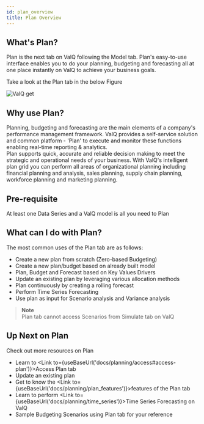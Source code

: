 ```yaml
---
id: plan_overview
title: Plan Overview
---
```



## What's Plan?

<div style={{textAlign: 'justify'}}>
Plan is the next tab on ValQ following the Model tab. Plan's easy-to-use interface enables you to do your planning,
budgeting and forecasting all at one place instantly on ValQ to achieve your business goals.</ div> <br />

Take a look at the Plan tab in the below Figure
<div style={{textAlign: 'center'}}>
  <Zoom>
<img alt="ValQ get" src={useBaseUrl('/doc-images/plan/plan28.png')} />
  </Zoom>
</div>

## Why use Plan?

<div style={{textAlign: 'justify'}}>
Planning, budgeting and forecasting are the main elements of a company's performance management framework. 
ValQ provides a self-service solution and common platform - 'Plan' to execute and monitor these functions enabling real-time reporting & analytics.
</ div> <br />

<div style={{textAlign: 'justify'}}>
Plan supports quick, accurate and reliable decision making to meet the strategic and
operational needs of your business. With ValQ's intelligent plan grid you can perform all areas of 
organizational planning including financial planning and analysis, sales planning,
supply chain planning, workforce planning and marketing planning.
</ div>

## Pre-requisite

At least one Data Series and a ValQ model is all you need to Plan

## What can I do with Plan?

The most common uses of the Plan tab are as follows:
 - Create a new plan from scratch (Zero-based Budgeting)
 - Create a new plan/budget based on already built model
 - Plan, Budget and Forecast based on Key Values Drivers
 - Update an existing plan by leveraging various allocation methods
 - Plan continuously by creating a rolling forecast 
 - Perform Time Series Forecasting
 - Use plan as input for Scenario analysis and Variance analysis



> **Note** <br />
Plan tab cannot access Scenarios from Simulate tab on ValQ

## Up Next on Plan

 Check out more resources on Plan   
 - Learn to <Link to={useBaseUrl('docs/planning/access#access-plan')}>Access</Link> Plan tab
 - <Link to={useBaseUrl('docs/planning/access#update-plan')}>Update</Link> an existing plan 
 - Get to know the <Link to={useBaseUrl('docs/planning/plan_features')}>features</Link> of the Plan tab
 - Learn to perform <Link to={useBaseUrl('docs/planning/time_series')}>Time Series Forecasting</Link> on ValQ
 - <Link to={useBaseUrl('docs/planning/budget-allocation')}>Sample Budgeting Scenarios</Link> using Plan tab for your reference 








